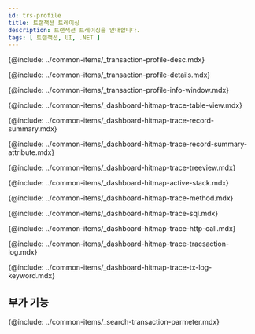```yaml
---
id: trs-profile
title: 트랜잭션 트레이싱
description: 트랜잭션 트레이싱을 안내합니다. 
tags: [ 트랜잭션, UI, .NET ]
---
```


<!--## 트랜잭션 트레이싱이란?-->
{@include: ../common-items/_transaction-profile-desc.mdx}

<!--## 상세 분석-->
{@include: ../common-items/_transaction-profile-details.mdx}

<!--### 트랜잭션 정보 창 안내-->
{@include: ../common-items/_transaction-profile-info-window.mdx}

<!--### 테이블 뷰-->
{@include: ../common-items/_dashboard-hitmap-trace-table-view.mdx} 

<!--### 레코드 요약-->
{@include: ../common-items/_dashboard-hitmap-trace-record-summary.mdx} 

{@include: ../common-items/_dashboard-hitmap-trace-record-summary-attribute.mdx} 

<!--### 트리뷰-->
{@include: ../common-items/_dashboard-hitmap-trace-treeview.mdx}  

<!--### 액티브 스택-->
{@include: ../common-items/_dashboard-hitmap-active-stack.mdx}

<!--### 메소드 요약-->
{@include: ../common-items/_dashboard-hitmap-trace-method.mdx}

<!--### SQL 요약-->
{@include: ../common-items/_dashboard-hitmap-trace-sql.mdx}

<!--### HTTP Call 요약-->
{@include: ../common-items/_dashboard-hitmap-trace-http-call.mdx}

<!--### 트랜잭션 로그-->
{@include: ../common-items/_dashboard-hitmap-trace-tracsaction-log.mdx}  

<!--#### 키워드 하이라이트 설정하기, 삭제-->
{@include: ../common-items/_dashboard-hitmap-trace-tx-log-keyword.mdx}


## 부가 기능

<!--### 트랜잭션 파라미터 조회-->
{@include: ../common-items/_search-transaction-parmeter.mdx}